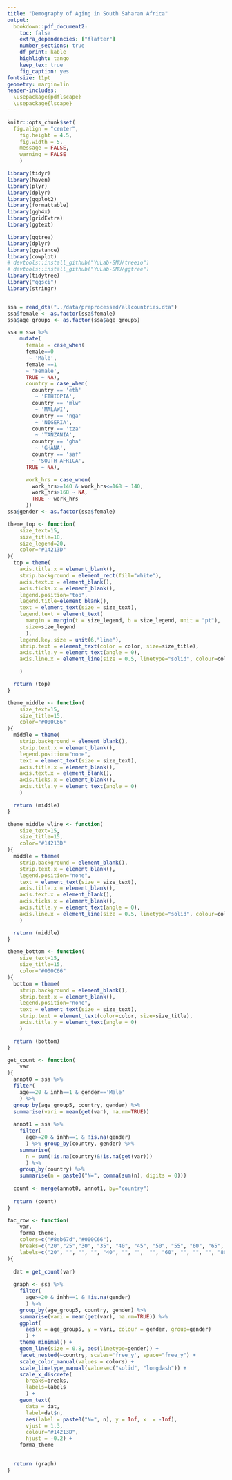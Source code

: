 ```yaml
---
title: "Demography of Aging in South Saharan Africa"
output: 
  bookdown::pdf_document2:
    toc: false
    extra_dependencies: ["flafter"]
    number_sections: true
    df_print: kable
    highlight: tango
    keep_tex: true
    fig_caption: yes
fontsize: 11pt
geometry: margin=1in
header-includes:
  \usepackage{pdflscape}
  \usepackage{lscape}
---
```


```r
knitr::opts_chunk$set(
  fig.align = "center",
	fig.height = 4.5,
	fig.width = 5,
	message = FALSE,
	warning = FALSE
	)
```


\listoffigures
\newpage



```r
library(tidyr)
library(haven)
library(plyr)
library(dplyr)
library(ggplot2)
library(formattable)
library(ggh4x)
library(gridExtra)
library(ggtext)

library(ggtree)
library(dplyr)
library(ggstance)
library(cowplot)
# devtools::install_github("YuLab-SMU/treeio")
# devtools::install_github("YuLab-SMU/ggtree")
library(tidytree)
library("ggsci")
library(stringr)


ssa = read_dta("../data/preprocessed/allcountries.dta")
ssa$female <- as.factor(ssa$female)
ssa$age_group5 <- as.factor(ssa$age_group5)

ssa = ssa %>% 
    mutate(
      female = case_when(
      female==0
       ~ 'Male',
      female ==1
      ~ 'Female',
      TRUE ~ NA), 
      country = case_when(
        country == 'eth'
         ~ 'ETHIOPIA',
        country == 'mlw'
         ~ 'MALAWI',  
        country == 'nga'
         ~ 'NIGERIA',  
        country == 'tza'
         ~ 'TANZANIA',  
        country == 'gha'
         ~ 'GHANA', 
        country == 'saf'
        ~ 'SOUTH AFRICA',
      TRUE ~ NA), 

      work_hrs = case_when(
        work_hrs>=140 & work_hrs<=168 ~ 140,
        work_hrs>168 ~ NA,
        TRUE ~ work_hrs
      ))
ssa$gender <- as.factor(ssa$female)
```



```r

theme_top <- function(
    size_text=15,
    size_title=18,
    size_legend=20,
    color="#14213D"
){
  top = theme(
    axis.title.x = element_blank(),
    strip.background = element_rect(fill="white"),
    axis.text.x = element_blank(),
    axis.ticks.x = element_blank(),
    legend.position="top", 
    legend.title=element_blank(),
    text = element_text(size = size_text), 
    legend.text = element_text(
      margin = margin(t = size_legend, b = size_legend, unit = "pt"),
      size=size_legend
      ),
    legend.key.size = unit(6,"line"), 
    strip.text = element_text(color = color, size=size_title),
    axis.title.y = element_text(angle = 0),
    axis.line.x = element_line(size = 0.5, linetype="solid", colour=color)

    )

  return (top)
}

theme_middle <- function(
    size_text=15,
    size_title=15,
    color="#000C66"
){
  middle = theme(
    strip.background = element_blank(),
    strip.text.x = element_blank(), 
    legend.position="none",
    text = element_text(size = size_text),
    axis.title.x = element_blank(),
    axis.text.x = element_blank(),
    axis.ticks.x = element_blank(),
    axis.title.y = element_text(angle = 0)
    )

  return (middle)
}

theme_middle_wline <- function(
    size_text=15,
    size_title=15,
    color="#14213D"
){
  middle = theme(
    strip.background = element_blank(),
    strip.text.x = element_blank(), 
    legend.position="none",
    text = element_text(size = size_text),
    axis.title.x = element_blank(),
    axis.text.x = element_blank(),
    axis.ticks.x = element_blank(),
    axis.title.y = element_text(angle = 0),
    axis.line.x = element_line(size = 0.5, linetype="solid", colour=color)
    )

  return (middle)
}

theme_bottom <- function(
    size_text=15,
    size_title=15,
    color="#000C66"
){
  bottom = theme(
    strip.background = element_blank(),
    strip.text.x = element_blank(), 
    legend.position="none",
    text = element_text(size = size_text),
    strip.text = element_text(color=color, size=size_title),
    axis.title.y = element_text(angle = 0)
    )

  return (bottom)
}

get_count <- function(
    var
){
  annot0 = ssa %>% 
  filter(
    age==20 & inhh==1 & gender=='Male'
    ) %>% 
  group_by(age_group5, country, gender) %>% 
  summarise(vari = mean(get(var), na.rm=TRUE))
  
  annot1 = ssa %>% 
    filter(
      age>=20 & inhh==1 & !is.na(gender) 
      ) %>% group_by(country, gender) %>% 
    summarise(
      n = sum(!is.na(country)&!is.na(get(var)))
      ) %>% 
    group_by(country) %>% 
    summarise(n = paste0("N=", comma(sum(n), digits = 0)))
  
  count <- merge(annot0, annot1, by="country")
  
  return (count)
}

fac_row <- function(
    var,
    forma_theme,
    colors=c("#8eb67d","#000C66"),
    breaks=c("20","25","30", "35", "40", "45", "50", "55", "60", "65", "70", "75", "80"),
    labels=c("20", "", "", "", "40", "", "",  "", "60", "", "", "", "80+")
){
  
  dat = get_count(var)
  
  graph <- ssa %>% 
    filter(
      age>=20 & inhh==1 & !is.na(gender) 
      ) %>% 
    group_by(age_group5, country, gender) %>% 
    summarise(vari = mean(get(var), na.rm=TRUE)) %>% 
    ggplot(
      aes(x = age_group5, y = vari, colour = gender, group=gender)
      ) + 
    theme_minimal() +
    geom_line(size = 0.8, aes(linetype=gender)) +
    facet_nested(~country, scales='free_y', space="free_y") +
    scale_color_manual(values = colors) +
    scale_linetype_manual(values=c("solid", "longdash")) +
    scale_x_discrete(
      breaks=breaks,
      labels=labels
      ) +
    geom_text(
      data = dat, 
      label=dat$n,
      aes(label = paste0("N=", n), y = Inf, x  = -Inf),
      vjust = 1.3,
      colour="#14213D",
      hjust = -0.2) +
    forma_theme

  
  return (graph)
}

```

\begin{landscape}

```r
a <- fac_row("urban", theme_top()) + labs(y = "Urban Status\n(Proportion)")
b <- fac_row("work_hrs", theme_middle()) + labs(y = "Employment\n(Hours)")
c <- fac_row("work_any", theme_middle_wline()) + labs(y = "Employment\n(Proportion)")
d <- fac_row("lives_alone", theme_middle_wline()) + ylim(0, 0.6) + labs(y = "Living Arrangements\nLives alone?\n(Proportion)")
e <- fac_row("ill_inj", theme_middle()) + ylim(0, 0.6) + labs(y = "Health\nIllness or Injury?\n(Proportion)")
f <- fac_row("ill_inj_stopactivity", theme_middle()) + ylim(0, 0.6) + labs(y = "Health\nStopped Activities\n(Proportion)")
g <- fac_row("depressed", theme_bottom()) + ylim(0, 0.6) + labs(y = "Health\nDepression", x = "Age", caption = paste(str_wrap("*Measurements derive from the Living Standards Measurement Study (LSMS), except for the outcomes corresponding to South Africa and Ghana, which come from the National Income Dynamics Study (NIDS) and the Ghana Socioeconomic Panel Survey (GSPS, respectively.", 170), collapse = "\n" ), adj=+1)
plot_grid(plotlist=list(a, b, c, d, e, f, g), ncol=1, align='v', rel_heights = c(10, 5, 5, 5, 5, 5, 7))

```





\end{landscape}